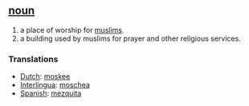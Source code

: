 == [[noun]] ==
#a place of worship for [[muslims]].
#a building used by muslims for prayer and other religious services.

=== Translations ===
*[[Dutch]]: [[moskee]]
*[[Interlingua]]: [[moschea]]
*[[Spanish]]: [[mezquita]]
